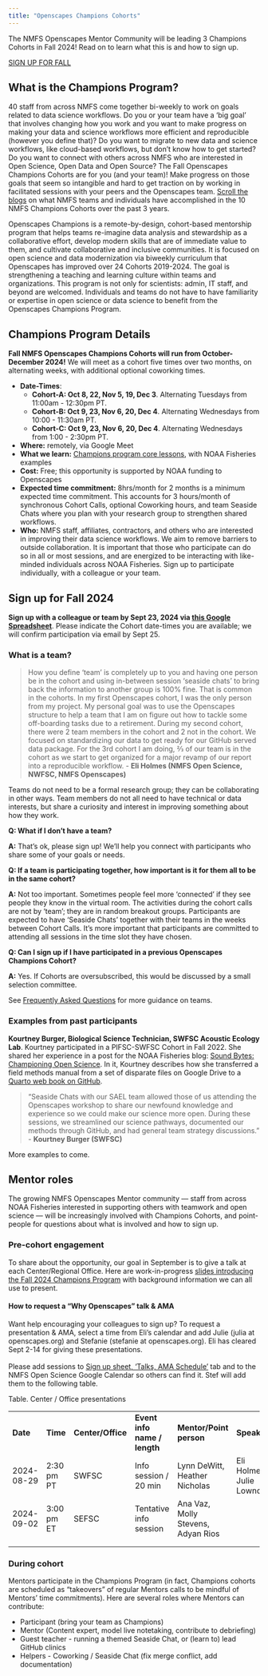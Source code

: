 ```yaml
---
title: "Openscapes Champions Cohorts"
---
```


The NMFS Openscapes Mentor Community will be leading 3 Champions Cohorts in Fall 2024! Read on to learn what this is and how to sign up.

[SIGN UP FOR FALL](https://nmfs-openscapes.github.io/champions.html#sign-up-for-fall-2024)

## What is the Champions Program?

40 staff from across NMFS come together bi-weekly to work on goals related to data science workflows. Do you or your team have a ‘big goal’ that involves changing how you work and you want to make progress on making your data and science workflows more efficient and reproducible (however you define that)? Do you want to migrate to new data and science workflows, like cloud-based workflows, but don’t know how to get started? Do you want to connect with others across NMFS who are interested in Open Science, Open Data and Open Source? The Fall Openscapes Champions Cohorts are for you (and your team)! Make progress on those goals that seem so intangible and hard to get traction on by working in facilitated sessions with your peers and the Openscapes team. [Scroll the blogs](https://nmfs-openscapes.github.io/blog.html#category=champions) on what NMFS teams and individuals have accomplished in the 10 NMFS Champions Cohorts over the past 3 years.

Openscapes Champions is a remote-by-design, cohort-based mentorship program that helps teams re-imagine data analysis and stewardship as a collaborative effort, develop modern skills that are of immediate value to them, and cultivate collaborative and inclusive communities. It is focused on open science and data modernization via biweekly curriculum that Openscapes has improved over 24 Cohorts 2019-2024. The goal is strengthening a teaching and learning culture within teams and organizations. This program is not only for scientists: admin, IT staff, and beyond are welcomed. Individuals and teams do not have to have familiarity or expertise in open science or data science to benefit from the Openscapes Champions Program.

```{=html}
<!--- Through Openscapes cohorts, you focus on your own work with your peers or a team. As the program introduces modern concepts, tooling, and examples from your peers for collaborative open data science, groups focus on where you are and where you want to go together. **Openscapes Champions is "not your traditional training/workshop" because teams:**

-   Have real-world experiential learning: developing psychological safety and habits for implementing change
-   Learn together and get unstuck: Identify and make progress on barriers as Openscapes introduces modern concepts, tooling, and examples from peers
-   Work on what is important to them, often something hard to do. Something they want to change.
--->
```
## Champions Program Details

**Fall NMFS Openscapes Champions Cohorts will run from October-December 2024!** We will meet as a cohort five times over two months, on alternating weeks, with additional optional coworking times.

-   **Date-Times**:
    -   **Cohort-A: Oct 8, 22, Nov 5, 19, Dec 3**. Alternating Tuesdays from 11:00am - 12:30pm PT.
    -   **Cohort-B: Oct 9, 23, Nov 6, 20, Dec 4**. Alternating Wednesdays from 10:00 - 11:30am PT.
    -   **Cohort-C: Oct 9, 23, Nov 6, 20, Dec 4**. Alternating Wednesdays from 1:00 - 2:30pm PT.
-   **Where:** remotely, via Google Meet
-   **What we learn:** [Champions program core lessons](https://openscapes.github.io/series), with NOAA Fisheries examples
-   **Cost:** Free; this opportunity is supported by NOAA funding to Openscapes
-   **Expected time commitment:** 8hrs/month for 2 months is a minimum expected time commitment. This accounts for 3 hours/month of synchronous Cohort Calls, optional Coworking hours, and team Seaside Chats where you plan with your research group to strengthen shared workflows.
-   **Who:** NMFS staff, affiliates, contractors, and others who are interested in improving their data science workflows. We aim to remove barriers to outside collaboration. It is important that those who participate can do so in all or most sessions, and are energized to be interacting with like-minded individuals across NOAA Fisheries. Sign up to participate individually, with a colleague or your team.

## Sign up for Fall 2024

**Sign up with a colleague or team by Sept 23, 2024 via [this Google Spreadsheet](https://docs.google.com/spreadsheets/d/10zTz6i-ZuwnQhCTG63jRku0BtVwgc9e1tqnfGuiyM2c/edit?gid=1241468325#gid=1241468325)**. Please indicate the Cohort date-times you are available; we will confirm participation via email by Sept 25.

### **What is a team?**

> How you define 'team' is completely up to you and having one person be in the cohort and using in-between session 'seaside chats' to bring back the information to another group is 100% fine. That is common in the cohorts. In my first Openscapes cohort, I was the only person from my project. My personal goal was to use the Openscapes structure to help a team that I am on figure out how to tackle some off-boarding tasks due to a retirement. During my second cohort, there were 2 team members in the cohort and 2 not in the cohort. We focused on standardizing our data to get ready for our GitHub served data package. For the 3rd cohort I am doing, 2⁄3 of our team is in the cohort as we start to get organized for a major revamp of our report into a reproducible workflow. - **Eli Holmes (NMFS Open Science, NWFSC, NMFS Openscapes)**

Teams do not need to be a formal research group; they can be collaborating in other ways. Team members do not all need to have technical or data interests, but share a curiosity and interest in improving something about how they work.

**Q: What if I don’t have a team?**

**A:** That’s ok, please sign up! We’ll help you connect with participants who share some of your goals or needs.

**Q: If a team is participating together, how important is it for them all to be in the same cohort?**

**A:** Not too important. Sometimes people feel more 'connected' if they see people they know in the virtual room. The activities during the cohort calls are not by 'team'; they are in random breakout groups. Participants are expected to have ‘Seaside Chats’ together with their teams in the weeks between Cohort Calls. It’s more important that participants are committed to attending all sessions in the time slot they have chosen.

**Q: Can I sign up if I have participated in a previous Openscapes Champions Cohort?**

**A:** Yes. If Cohorts are oversubscribed, this would be discussed by a small selection committee.

See [Frequently Asked Questions](https://openscapes.org/faq) for more guidance on teams.

### Examples from past participants

**Kourtney Burger, Biological Science Technician, SWFSC Acoustic Ecology Lab**. Kourtney participated in a PIFSC-SWFSC Cohort in Fall 2022. She shared her experience in a post for the NOAA Fisheries blog: [Sound Bytes: Championing Open Science](https://www.fisheries.noaa.gov/science-blog/sound-bytes-championing-open-science). In it, Kourtney describes how she transferred a field methods manual from a set of disparate files on Google Drive to a [Quarto web book on GitHub](https://sael-swfsc.github.io/adrift-field-methods/).

> “Seaside Chats with our SAEL team allowed those of us attending the Openscapes workshop to share our newfound knowledge and experience so we could make our science more open. During these sessions, we streamlined our science pathways, documented our methods through GitHub, and had general team strategy discussions.” - **Kourtney Burger (SWFSC)**

More examples to come.

## Mentor roles

The growing NMFS Openscapes Mentor community — staff from across NOAA Fisheries interested in supporting others with teamwork and open science — will be increasingly involved with Champions Cohorts, and point-people for questions about what is involved and how to sign up.

### Pre-cohort engagement

To share about the opportunity, our goal in September is to give a talk at each Center/Regional Office. Here are work-in-progress [slides introducing the Fall 2024 Champions Program](https://docs.google.com/presentation/d/1a_nDKAxpvaWURITBm_HiDvzCd7GLDmb8ooi-d0dRI5I/edit?usp=sharing) with background information we can all use to present.

#### **How to request a “Why Openscapes” talk & AMA**

Want help encouraging your colleagues to sign up? To request a presentation & AMA, select a time from Eli’s calendar and add Julie (julia at openscapes.org) and Stefanie (stefanie at openscapes.org). Eli has cleared Sept 2-14 for giving these presentations.\
\
Please add sessions to [Sign up sheet, 'Talks, AMA Schedule'](https://docs.google.com/spreadsheets/d/10zTz6i-ZuwnQhCTG63jRku0BtVwgc9e1tqnfGuiyM2c/edit?gid=1423956583#gid=1423956583) tab and to the NMFS Open Science Google Calendar so others can find it. Stef will add them to the following table.

Table. Center / Office presentations

|            |            |                   |                              |                                    |                           |
|------------|------------|------------|------------|------------|------------|
| **Date**   | **Time**   | **Center/Office** | **Event info name / length** | **Mentor/Point person**            | **Speaker**               |
| 2024-08-29 | 2:30 pm PT | SWFSC             | Info session / 20 min        | Lynn DeWitt, Heather Nicholas      | Eli Holmes, Julie Lowndes |
| 2024-09-02 | 3:00 pm ET | SEFSC             | Tentative info session       | Ana Vaz, Molly Stevens, Adyan Rios |                           |
|            |            |                   |                              |                                    |                           |
|            |            |                   |                              |                                    |                           |

### During cohort

Mentors participate in the Champions Program (in fact, Champions cohorts are scheduled as "takeovers" of regular Mentors calls to be mindful of Mentors' time commitments). Here are several roles where Mentors can contribute:

-   Participant (bring your team as Champions)
-   Mentor (Content expert, model live notetaking, contribute to debriefing)
-   Guest teacher - running a themed Seaside Chat, or (learn to) lead GitHub clinics
-   Helpers - Coworking / Seaside Chat (fix merge conflict, add documentation)
